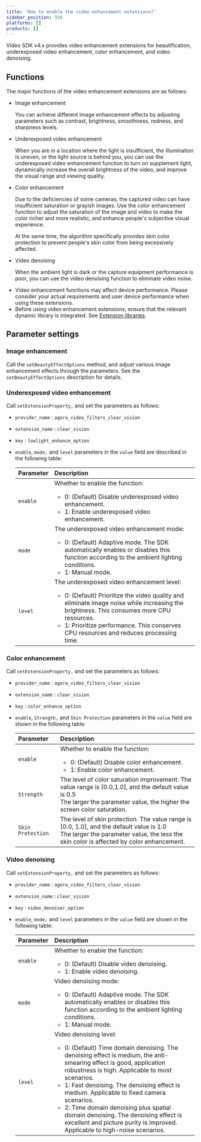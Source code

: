 ```yaml
---
title: 'How to enable the video enhancement extensions?'
sidebar_position: 936
platforms: []
products: []
---
```



Video SDK v4.x provides video enhancement extensions for beautification, underexposed video enhancement, color enhancement, and video denoising.

## Functions

The major functions of the video enhancement extensions are as follows:

- Image enhancement

  You can achieve different image enhancement effects by adjusting parameters such as contrast, brightness, smoothness, redness, and sharpness levels.

- Underexposed video enhancement

  When you are in a location where the light is insufficient, the illumination is uneven, or the light source is behind you, you can use the underexposed video enhancement function to turn on supplement light, dynamically increase the overall brightness of the video, and improve the visual range and viewing quality.

- Color enhancement

  Due to the deficiencies of some cameras, the captured video can have insufficient saturation or grayish images. Use the color enhancement function to adjust the saturation of the image and video to make the color richer and more realistic, and enhance people's subjective visual experience.

  At the same time, the algorithm specifically provides skin color protection to prevent people's skin color from being excessively affected.

- Video denoising

  When the ambient light is dark or the capture equipment performance is poor, you can use the video denoising function to eliminate video noise.

<div class="alert info">

- Video enhancement functions may affect device performance. Please consider your actual requirements and user device performance when using these extensions.
- Before using video enhancement extensions, ensure that the relevant dynamic library is integrated. See [Extension libraries](/help/integration-issues/reduce_app_size_rtc).

</div>

## Parameter settings

### **Image enhancement**

Call the `setBeautyEffectOptions` method, and adjust various image enhancement effects through the parameters. See the `setBeautyEffectOptions` description for details.

### Underexposed video enhancement

Call `setExtensionProperty,` and set the parameters as follows:

- `provider_name` : `agora_video_filters_clear_vision`

- `extension_name` : `clear_vision`

- `key` : `lowlight_enhance_option`

- `enable`, `mode,` and `level` parameters in the `value` field are described in the following table:

  | Parameter | Description                                                                                                                                                                                                                                                                                     |
  | :-------- | :---------------------------------------------------------------------------------------------------------------------------------------------------------------------------------------------------------------------------------------------------------------------------------------------- |
  | `enable`  | Whether to enable the function: <ul><li>0: (Default) Disable underexposed video enhancement.</li><li>1: Enable underexposed video enhancement.</li></ul>                                                                                                                                        |
  | `mode`    | The underexposed video enhancement mode: <ul><li>0: (Default) Adaptive mode. The SDK automatically enables or disables this function according to the ambient lighting conditions.</li><li>1: Manual mode.</li></ul>                                                                            |
  | `level`   | The underexposed video enhancement level: <ul><li>0: (Default) Prioritize the video quality and eliminate image noise while increasing the brightness. This consumes more CPU resources.</li><li>1: Prioritize performance. This conserves CPU resources and reduces processing time.</li></ul> |

### Color enhancement

Call `setExtensionProperty,` and set the parameters as follows:

- `provider_name` : `agora_video_filters_clear_vision`

- `extension_name` : `clear_vision`

- `key` : `color_enhance_option`

- `enable`, `Strength,` and `Skin Protection` parameters in the `value` field are shown in the following table:

  | Parameter         | Description                                                                                                                                                                              |
  | :---------------- | :--------------------------------------------------------------------------------------------------------------------------------------------------------------------------------------- |
  | `enable`          | Whether to enable the function: <ul><li>0: (Default) Disable color enhancement.</li><li>1: Enable color enhancement.</li></ul>                                                           |
  | `Strength`        | The level of color saturation improvement. The value range is [0.0,1.0], and the default value is 0.5<br/> The larger the parameter value, the higher the screen color saturation.       |
  | `Skin Protection` | The level of skin protection. The value range is [0.0, 1.0], and the default value is 1.0<br/> The larger the parameter value, the less the skin color is affected by color enhancement. |

### Video denoising

Call `setExtensionProperty,` and set the parameters as follows:

- `provider_name` : `agora_video_filters_clear_vision`

- `extension_name` : `clear_vision`

- `key` : `video_denoiser_option`

- `enable`, `mode,` and `level` parameters in the `value` field are shown in the following table:

  | Parameter | Description                                                                                                                                                                                                                                                                                                                                                                                                                                                                         |
  | :-------- | :---------------------------------------------------------------------------------------------------------------------------------------------------------------------------------------------------------------------------------------------------------------------------------------------------------------------------------------------------------------------------------------------------------------------------------------------------------------------------------- |
  | `enable`  | Whether to enable the function: <ul><li>0: (Default) Disable video denoising.</li><li>1: Enable video denoising.</li></ul>                                                                                                                                                                                                                                                                                                                                                          |
  | `mode`    | Video denoising mode: <ul><li>0: (Default) Adaptive mode. The SDK automatically enables or disables this function according to the ambient lighting conditions.</li><li>1: Manual mode.</li></ul>                                                                                                                                                                                                                                                                                   |
  | `level`   | Video denoising level: <ul><li>0: (Default) Time domain denoising. The denoising effect is medium, the anti-smearing effect is good, application robustness is high. Applicable to most scenarios.</li><li>1: Fast denoising. The denoising effect is medium. Applicable to fixed camera scenarios.</li><li>2: Time domain denoising plus spatial domain denoising. The denoising effect is excellent and picture purity is improved. Applicable to high-noise scenarios.</li></ul> |
